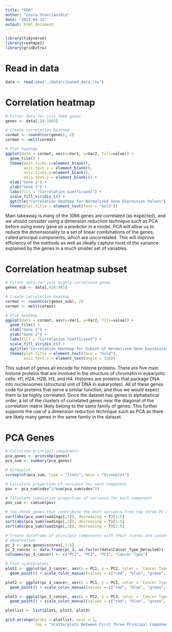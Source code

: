 ```yaml
---
title: "EDA"
author: "Costa Stavrianidis"
date: "2023-04-12"
output: html_document
---
```


```r
library(tidyverse)
library(reshape2)
library(gridExtra)
```

# Read in data
```r
data <- read.csv("./data/cleaned_data.csv")
```

# Correlation heatmap
```r
# Filter data for just 1066 genes
genes <- data[,28:1093]

# Create correlation heatmap
cormat <- round(cor(genes), 2)
cormat <- melt(cormat)

# Plot heatmap
ggplot(data = cormat, aes(x=Var1, y=Var2, fill=value)) + 
  geom_tile() +
  theme(axis.ticks.x=element_blank(),
        axis.text.x = element_blank(),
        axis.ticks.y=element_blank(),
        axis.text.y = element_blank()) +
  xlab("Gene 1") +
  ylab("Gene 2") +
  labs(fill = "Correlation Coefficient") +
  scale_fill_viridis_c() +
  ggtitle("Correlation Heatmap for Normalized Gene Expression Values") +
  theme(plot.title = element_text(face = "bold"))
```

Main takeaway is many of the 1066 genes are correlated (as expected), and we should consider using a dimension reduction technique such as PCA before using every gene as a predictor in a model. PCA will allow us to reduce the dimensionality to a set of linear combinations of the genes, called principal components, which are uncorrelated. This will improve efficiency of the methods as well as ideally capture most of the variance explained by the genes in a much smaller set of variables.

# Correlation heatmap subset
```r
# Filter data for just highly correlated genes
genes_sub <- data[,420:445]

# Create correlation heatmap
cormat <- round(cor(genes_sub), 2)
cormat <- melt(cormat)

# Plot heatmap
ggplot(data = cormat, aes(x=Var1, y=Var2, fill=value)) + 
  geom_tile() +
  xlab("Gene 1") +
  ylab("Gene 2") +
  labs(fill = "Correlation Coefficient") +
  scale_fill_viridis_c() +
  ggtitle("Correlation Heatmap for Subset of Normalized Gene Expression Values") +
  theme(plot.title = element_text(face = "bold"),
        axis.text.x = element_text(angle = 320))
```

This subset of genes all encode for histone proteins. There are five main histone proteins that are involved in the structure of chromatin in eukaryotic cells: H1, H2A, H2B, H3, and H4. Histones are proteins that package DNA into nucleosomes (structural unit of DNA in eukaryotes). All of these genes code for proteins that serve a similar function, and thus we would expect them to be highly correlated. Since the dataset has genes in alphabetical order, a lot of the clusters of correlated genes near the diagonal of the correlation matrix likely belong to the same family of genes. This further supports the use of a dimension reduction technique such as PCA as there are likely many genes in the same family in the dataset.

# PCA Genes
```r
# Calculate principal components
pca_genes <- princomp(genes)
pca_sum <- summary(pca_genes)

# Screeplot
screeplot(pca_sum, type = "lines", main = "Screeplot")

# Calculate proportion of variance for each component
pov <- pca_sum$sdev^2/sum(pca_sum$sdev^2)

# Calculate cumulative proportion of variance for each component
pov_cum <- cumsum(pov)

# Top three genes that contribute the most variance from top three PC's
sort(abs(pca_sum$loadings[,1]), decreasing = T)[1:5]
sort(abs(pca_sum$loadings[,2]), decreasing = T)[1:5]
sort(abs(pca_sum$loadings[,3]), decreasing = T)[1:5]

# Create dataframe of principle components with their scores and cancer type for each
# observation
pc_3 <- pca_genes$scores[,1:3]
pc_3_cancer <- data.frame(pc_3, as.factor(data$Cancer_Type_Detailed))
colnames(pc_3_cancer) <- c("PC1", "PC2", "PC3", "Cancer Type")
```

```r
# Plot scatterplots
plot1 <- ggplot(pc_3_cancer, aes(x = PC1, y = PC2, color = `Cancer Type`, shape = `Cancer Type`)) + 
  geom_point() + scale_color_manual(values = c("red", "blue", "green", "yellow", "orange"))

plot2 <- ggplot(pc_3_cancer, aes(x = PC1, y = PC3, color = `Cancer Type`, shape = `Cancer Type`)) + 
  geom_point() + scale_color_manual(values = c("red", "blue", "green", "yellow", "orange"))

plot3 <- ggplot(pc_3_cancer, aes(x = PC2, y = PC3, color = `Cancer Type`, shape = `Cancer Type`)) + 
  geom_point() + scale_color_manual(values = c("red", "blue", "green", "yellow", "orange"))

plotlist <- list(plot1, plot2, plot3)

grid.arrange(grobs = plotlist, ncol = 1, 
             top = "Scatterplots Between First Three Principal Components by Cancer Type")
```

